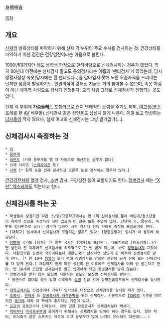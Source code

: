 身體檢査

[[목차]]
== 개요 ==
[[신체]]의 발육상태를 파악하기 위해 신체 각 부위의 주요 수치를 검사하는 것. 건강상태를 파악하기 위한 검진은 건강검진이라는 이름으로 불린다.

1990년대까지만 해도 남학생 한정으로 팬티바람으로 신체검사하는 경우가 많았다. 특히 80년대 이전에는 신체검사 말고도 용의검사라는 이름의 '팬티검사'가 많았는데, 당시 생활사정상 속옷(당시에는 흰 팬티였다..)을 갈아입지 못해 노란 오줌자국을 드러내는 난처한 상황이 발생하기도. 인권의식이 강해진 지금은 거의 찾아볼 수 없으며, 속옷 차림이 아닌 체육복 차림으로 검사가 진행된다. 교복 차림 그대로 신체검사가 진행되는 곳도 있다.

신체 각 부위에 '''가슴둘레'''도 포함되므로 왠지 변태적인 느낌을 주기도 하며, [[여고생]](코스프레를 한 [[AV]] 배우들) 신체검사 같은 성인물도 심심치 않게 나온다. 이걸 보고 망상하는 [[남자]]들이 적지 않으나, 실제 여고의 신체검사는 그냥 별거없다(…).

== 신체검사시 측정하는 것 ==
 * [[키]]
 * [[몸무게]]
 * [[비만도]] (키와 몸무게를 잴 때 자동으로 계산하는 경우가 많다)
 * 신체 사이즈 ([[스리사이즈]] 등)
 * [[시력]] [* 왼쪽 눈을 먼저 검사하고 오른쪽 눈을 검사하는 경우가 많다.]

[[건강검진]]처럼 [[혈액]] 검사, [[소변]] 검사, 구강검진 등이 포함되기도 한다. [[징병검사]] 때는 [["X선" 엑스레이]]도 찍는다고 한다.

== 신체검사를 하는 곳 ==
 * 학생들이 성장기인 각급 초/중/고등학교에서는 연 1회 신체검사를 통해 어린이/청소년들의 육체적 성장을 측정하게 되어 있으며 이 날은 보통 수업이 없다. 간단히 키, 몸무게, 비만도 검사만으로 끝나는 경우가 많으며 시력 검사나 신체 사이즈 측적이 포함되기도 한다.
 * [대학교] 입시에서 신체검사가 포함되는 경우도 있다. [항공운항과] 입시가 이 경우에 해당된다.
 * [[징병제]] 국가의 [남자] [* 일부 국가는 [여자]도 포함된다. 대표적으로 [이스라엘].]라면 성인이 된 이후에도 신체검사를 의무적으로 한 번 받게 되는데, 바로 [[징병검사]]가 그것이다. 대한민국은 징병제 국가이다보니 대한민국의 남자라면 성인이 된 이후에 징병검사를 받게 된다. [* 만 19세 [[생일]]이 오기 전에 징병검사를 받으면 성인이 되기 전에 모든 신체검사를 다 받게 된다.] 재검까지 받게 되면 성인이 된 이후에도 신체검사를 여러 번 받는다고 한다. 만 18세에 모집병 신체검사를 받고 입대하게 되면 징병검사를 받지 않는다.
 * 징병검사를 받지 않는 모집병 지원자는 별도의 모집병 신체검사를 받는다.
  * 공군으로 입대할 경우 입대 이후에도 [[상병]] 진급 시에 상병진급캠프에서 신체검사를 실시한다.
 * [[대학교]]에서도 신입생이나 기숙사 입사생을 대상으로 신체검사를 실시할 때가 있다.
 * [[조종사]], [[관제사]] 등 [[항공종사자 자격증명]]을 위한 신체검사. 기본적으로 [[ICAO]]의 기준을 따르지만 [[국가]]에 따라 더 빡세게 추가되는 기준이 있다.
 * [[공군]]의 공중근무자 신체검사. 위의 민간 항공종사자 신체검사보다 빡세다.
 * [[럭비]]부나 [[미식축구]]부에 들어가기 위해서는 신체검사를 받아야 하는 경우도 있다. 일단 럭비, 미식축구 같은 스포츠는 체격이 크고 몸무게가 많이 나가야 유리하기 때문에(...)
